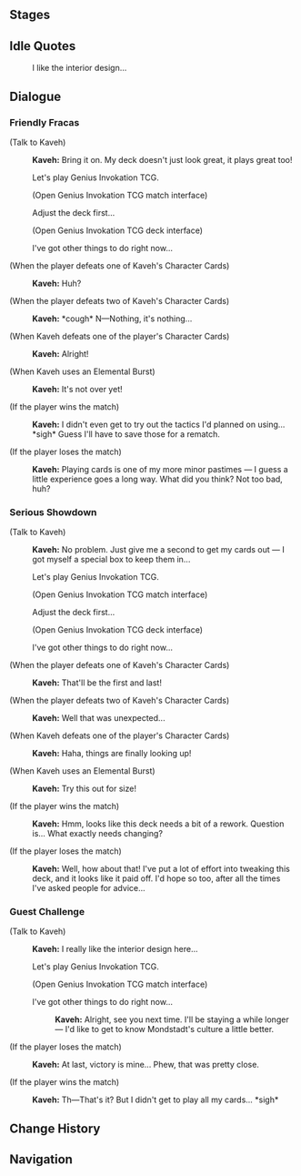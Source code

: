 {{Genius Invokation TCG Character Stages Intro}}

==Stages==
{{Genius Invokation TCG Stages/Detailed|Kaveh}}

==Idle Quotes==
{{Dialogue Start}}
:{{DIcon|Idle}} I like the interior design...
{{Dialogue End}}

==Dialogue==
===Friendly Fracas===
{{Dialogue Start}}
;(Talk to Kaveh)
:{{A|vo card kaveh invite easy 01.ogg}} '''Kaveh:''' Bring it on. My deck doesn't just look great, it plays great too!
:{{DIcon|TCG}} Let's play Genius Invokation TCG.
:;(Open Genius Invokation TCG match interface)
:{{DIcon}} Adjust the deck first...
:;(Open Genius Invokation TCG deck interface)
:{{DIcon}} I've got other things to do right now...

;(When the player defeats one of Kaveh's Character Cards)
:{{A|vo card kaveh ingame easy 02.ogg}} '''Kaveh:''' Huh?

;(When the player defeats two of Kaveh's Character Cards)
:{{A|vo card kaveh ingame easy 03.ogg}} '''Kaveh:''' *cough* N&mdash;Nothing, it's nothing...

;(When Kaveh defeats one of the player's Character Cards)
:{{A|vo card kaveh ingame easy 01.ogg}} '''Kaveh:''' Alright!

;(When Kaveh uses an Elemental Burst)
:{{A|vo card kaveh ingame easy 04.ogg}} '''Kaveh:''' It's not over yet!

;(If the player wins the match)
:{{A|vo card kaveh invite easy 03.ogg}} '''Kaveh:''' I didn't even get to try out the tactics I'd planned on using... *sigh* Guess I'll have to save those for a rematch.

;(If the player loses the match)
:{{A|vo card kaveh invite easy 02.ogg}} '''Kaveh:''' Playing cards is one of my more minor pastimes &mdash; I guess a little experience goes a long way. What did you think? Not too bad, huh?
{{Dialogue End}}

===Serious Showdown===
{{Dialogue Start}}
;(Talk to Kaveh)
:{{A|vo card kaveh invite hard 01.ogg}} '''Kaveh:''' No problem. Just give me a second to get my cards out &mdash; I got myself a special box to keep them in...
:{{DIcon|TCG}} Let's play Genius Invokation TCG.
:;(Open Genius Invokation TCG match interface)
:{{DIcon}} Adjust the deck first...
:;(Open Genius Invokation TCG deck interface)
:{{DIcon}} I've got other things to do right now...

;(When the player defeats one of Kaveh's Character Cards)
:{{A|vo card kaveh ingame hard 02.ogg}} '''Kaveh:''' That'll be the first and last!

;(When the player defeats two of Kaveh's Character Cards)
:{{A|vo card kaveh ingame hard 03.ogg}} '''Kaveh:''' Well that was unexpected...

;(When Kaveh defeats one of the player's Character Cards)
:{{A|vo card kaveh ingame hard 01.ogg}} '''Kaveh:''' Haha, things are finally looking up!

;(When Kaveh uses an Elemental Burst)
:{{A|vo card kaveh ingame hard 04.ogg}} '''Kaveh:''' Try this out for size!

;(If the player wins the match)
:{{A|vo card kaveh invite hard 03.ogg}} '''Kaveh:''' Hmm, looks like this deck needs a bit of a rework. Question is... What exactly needs changing?

;(If the player loses the match)
:{{A|vo card kaveh invite hard 02.ogg}} '''Kaveh:''' Well, how about that! I've put a lot of effort into tweaking this deck, and it looks like it paid off. I'd hope so too, after all the times I've asked people for advice...
{{Dialogue End}}

===Guest Challenge===
{{Dialogue Start}}
;(Talk to Kaveh)
:{{A|vo card kaveh freetalk 01.ogg}} '''Kaveh:''' I really like the interior design here...
:{{DIcon|TCG}} Let's play Genius Invokation TCG.
:;(Open Genius Invokation TCG match interface)
:{{DIcon}} I've got other things to do right now...
::{{A|vo card kaveh leave 01.ogg}} '''Kaveh:''' Alright, see you next time. I'll be staying a while longer &mdash; I'd like to get to know Mondstadt's culture a little better.

;(If the player loses the match)
:{{A|vo card kaveh endofgame win 01.ogg}} '''Kaveh:''' At last, victory is mine... Phew, that was pretty close.

;(If the player wins the match)
:{{A|vo card kaveh endofgame fail 01.ogg}} '''Kaveh:''' Th&mdash;That's it? But I didn't get to play all my cards... *sigh*
{{Dialogue End}}

==Change History==
{{Change History|4.7}}

==Navigation==
{{Genius Invokation TCG Stages Navbox}}